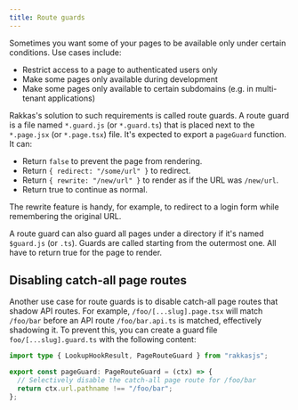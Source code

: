 ```yaml
---
title: Route guards
---
```


Sometimes you want some of your pages to be available only under certain conditions. Use cases include:

- Restrict access to a page to authenticated users only
- Make some pages only available during development
- Make some pages only available to certain subdomains (e.g. in multi-tenant applications)

Rakkas's solution to such requirements is called route guards. A route guard is a file named `*.guard.js` (or `*.guard.ts`) that is placed next to the `*.page.jsx` (or `*.page.tsx`) file. It's expected to export a `pageGuard` function. It can:

- Return `false` to prevent the page from rendering.
- Return `{ redirect: "/some/url" }` to redirect.
- Return `{ rewrite: "/new/url" }` to render as if the URL was `/new/url`.
- Return true to continue as normal.

The rewrite feature is handy, for example, to redirect to a login form while remembering the original URL.

A route guard can also guard all pages under a directory if it's named `$guard.js` (or `.ts`). Guards are called starting from the outermost one. All have to return true for the page to render.

## Disabling catch-all page routes <a id="catch-all" />

Another use case for route guards is to disable catch-all page routes that shadow API routes. For example, `/foo/[...slug].page.tsx` will match `/foo/bar` before an API route `/foo/bar.api.ts` is matched, effectively shadowing it. To prevent this, you can create a guard file `foo/[...slug].guard.ts` with the following content:

```ts
import type { LookupHookResult, PageRouteGuard } from "rakkasjs";

export const pageGuard: PageRouteGuard = (ctx) => {
  // Selectively disable the catch-all page route for /foo/bar
  return ctx.url.pathname !== "/foo/bar";
};
```
